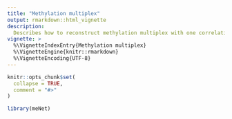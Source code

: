 ```yaml
---
title: "Methylation multiplex"
output: rmarkdown::html_vignette
description: 
  Describes how to reconstruct methylation multiplex with one correlation layer. Second layer can be based on the prior knowledge about CpG islands or about genes. Additionally, the use of function for multiplex plotting is demonstrated.
vignette: >
  %\VignetteIndexEntry{Methylation multiplex}
  %\VignetteEngine{knitr::rmarkdown}
  %\VignetteEncoding{UTF-8}
---
```


```r
knitr::opts_chunk$set(
  collapse = TRUE,
  comment = "#>"
)
```

```r
library(meNet)
```
